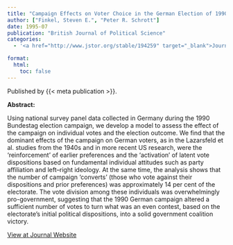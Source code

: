 ```yaml
---
title: "Campaign Effects on Voter Choice in the German Election of 1990"
author: ["Finkel, Steven E.", "Peter R. Schrott"]
date: 1995-07
publication: "British Journal of Political Science"
categories:
  - '<a href="http://www.jstor.org/stable/194259" target="_blank">Journal</a>'

format:
  html:
    toc: false
---
```


Published by {{< meta publication >}}.

**Abstract:**

::: justify-text
Using national survey panel data collected in Germany during the 1990 Bundestag election campaign, we develop a model to assess the effect of the campaign on individual votes and the election outcome. We find that the dominant effects of the campaign on German voters, as in the Lazarsfeld et al. studies from the 1940s and in more recent US research, were the 'reinforcement' of earlier preferences and the 'activation' of latent vote dispositions based on fundamental individual attitudes such as party affiliation and left–right ideology. At the same time, the analysis shows that the number of campaign 'converts' (those who vote against their dispositions and prior preferences) was approximately 14 per cent of the electorate. The vote division among these individuals was overwhelmingly pro-government, suggesting that the 1990 German campaign altered a sufficient number of votes to turn what was an even contest, based on the electorate's initial political dispositions, into a solid government coalition victory.
:::

[View at Journal Website](http://www.jstor.org/stable/194259){.btn .btn-outline-success target="_blank"}
